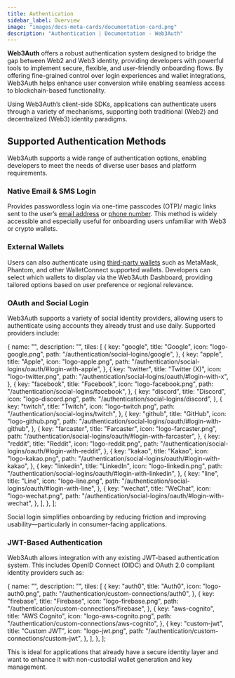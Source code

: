 ```yaml
---
title: Authentication
sidebar_label: Overview
image: "images/docs-meta-cards/documentation-card.png"
description: "Authentication | Documentation - Web3Auth"
---
```



**Web3Auth** offers a robust authentication system designed to bridge the gap between Web2 and Web3
identity, providing developers with powerful tools to implement secure, flexible, and user-friendly
onboarding flows. By offering fine-grained control over login experiences and wallet integrations,
Web3Auth helps enhance user conversion while enabling seamless access to blockchain-based
functionality.

Using Web3Auth’s client-side SDKs, applications can authenticate users through a variety of
mechanisms, supporting both traditional (Web2) and decentralized (Web3) identity paradigms.

## Supported Authentication Methods

Web3Auth supports a wide range of authentication options, enabling developers to meet the needs of
diverse user bases and platform requirements.

### Native Email & SMS Login

Provides passwordless login via one-time passcodes (OTP)/ magic links sent to the user’s
[email address](/authentication/basic-logins/email-passwordless) or
[phone number](/authentication/basic-logins/sms-otp). This method is widely accessible and
especially useful for onboarding users unfamiliar with Web3 or crypto wallets.

### External Wallets

Users can also authenticate using
[third-party wallets](/authentication/basic-logins/external-wallets) such as MetaMask, Phantom, and
other WalletConnect supported wallets. Developers can select which wallets to display via the
Web3Auth Dashboard, providing tailored options based on user preference or regional relevance.

### OAuth and Social Login

Web3Auth supports a variety of social identity providers, allowing users to authenticate using
accounts they already trust and use daily. Supported providers include:

  {
    name: "",
    description: "",
    tiles: [
      {
        key: "google",
        title: "Google",
        icon: "logo-google.png",
        path: "/authentication/social-logins/google",
      },
      {
        key: "apple",
        title: "Apple",
        icon: "logo-apple.png",
        path: "/authentication/social-logins/oauth/#login-with-apple",
      },
      {
        key: "twitter",
        title: "Twitter (X)",
        icon: "logo-twitter.png",
        path: "/authentication/social-logins/oauth/#login-with-x",
      },
      {
        key: "facebook",
        title: "Facebook",
        icon: "logo-facebook.png",
        path: "/authentication/social-logins/facebook",
      },
      {
        key: "discord",
        title: "Discord",
        icon: "logo-discord.png",
        path: "/authentication/social-logins/discord",
      },
      {
        key: "twitch",
        title: "Twitch",
        icon: "logo-twitch.png",
        path: "/authentication/social-logins/twitch",
      },
      {
        key: "github",
        title: "GitHub",
        icon: "logo-github.png",
        path: "/authentication/social-logins/oauth/#login-with-github",
      },
      {
        key: "farcaster",
        title: "Farcaster",
        icon: "logo-farcaster.png",
        path: "/authentication/social-logins/oauth/#login-with-farcaster",
      },
      {
        key: "reddit",
        title: "Reddit",
        icon: "logo-reddit.png",
        path: "/authentication/social-logins/oauth/#login-with-reddit",
      },
      {
        key: "kakao",
        title: "Kakao",
        icon: "logo-kakao.png",
        path: "/authentication/social-logins/oauth/#login-with-kakao",
      },
      {
        key: "linkedin",
        title: "LinkedIn",
        icon: "logo-linkedin.png",
        path: "/authentication/social-logins/oauth/#login-with-linkedin",
      },
      {
        key: "line",
        title: "Line",
        icon: "logo-line.png",
        path: "/authentication/social-logins/oauth/#login-with-line",
      },
      {
        key: "wechat",
        title: "WeChat",
        icon: "logo-wechat.png",
        path: "/authentication/social-logins/oauth/#login-with-wechat",
      },
    ],
  },
];

<Tiles tileGroups={SocialLoginSetup} />

Social login simplifies onboarding by reducing friction and improving usability—particularly in
consumer-facing applications.

### JWT-Based Authentication

Web3Auth allows integration with any existing JWT-based authentication system. This includes OpenID
Connect (OIDC) and OAuth 2.0 compliant identity providers such as:

  {
    name: "",
    description: "",
    tiles: [
      {
        key: "auth0",
        title: "Auth0",
        icon: "logo-auth0.png",
        path: "/authentication/custom-connections/auth0",
      },
      {
        key: "firebase",
        title: "Firebase",
        icon: "logo-firebase.png",
        path: "/authentication/custom-connections/firebase",
      },
      {
        key: "aws-cognito",
        title: "AWS Cognito",
        icon: "logo-aws-cognito.png",
        path: "/authentication/custom-connections/aws-cognito",
      },
      {
        key: "custom-jwt",
        title: "Custom JWT",
        icon: "logo-jwt.png",
        path: "/authentication/custom-connections/custom-jwt",
      },
    ],
  },
];

<Tiles tileGroups={JWTLoginSetup} />

This is ideal for applications that already have a secure identity layer and want to enhance it with
non-custodial wallet generation and key management.
